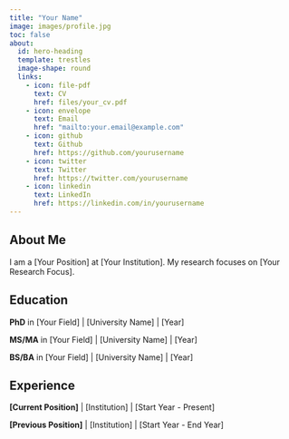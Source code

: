 ```yaml
---
title: "Your Name"
image: images/profile.jpg
toc: false
about:
  id: hero-heading
  template: trestles
  image-shape: round
  links:
    - icon: file-pdf
      text: CV
      href: files/your_cv.pdf
    - icon: envelope
      text: Email
      href: "mailto:your.email@example.com"
    - icon: github
      text: Github
      href: https://github.com/yourusername
    - icon: twitter
      text: Twitter
      href: https://twitter.com/yourusername
    - icon: linkedin
      text: LinkedIn
      href: https://linkedin.com/in/yourusername
---
```


:::{#hero-heading}

## About Me

I am a [Your Position] at [Your Institution]. My research focuses on [Your Research Focus]. 

## Education

**PhD** in [Your Field] | [University Name] | [Year]

**MS/MA** in [Your Field] | [University Name] | [Year]

**BS/BA** in [Your Field] | [University Name] | [Year]

## Experience

**[Current Position]** | [Institution] | [Start Year - Present]

**[Previous Position]** | [Institution] | [Start Year - End Year]

:::
